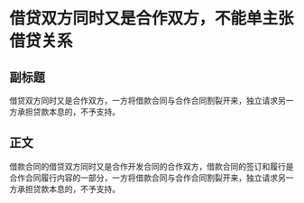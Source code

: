 # 借贷双方同时又是合作双方，不能单主张借贷关系
## 副标题
借贷双方同时又是合作双方，一方将借款合同与合作合同割裂开来，独立请求另一方承担贷款本息的，不予支持。
## 正文
借款合同的借贷双方同时又是合作开发合同的合作双方，借款合同的签订和履行是合作合同履行内容的一部分，一方将借款合同与合作合同割裂开来，独立请求另一方承担贷款本息的，不予支持。